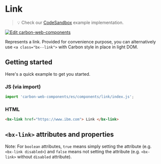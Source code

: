 
# Link

> 💡 Check our
> [CodeSandbox](https://codesandbox.io/s/github/carbon-design-system/carbon-web-components/tree/main/examples/codesandbox/basic/components/link)
> example implementation.

[![Edit carbon-web-components](https://codesandbox.io/static/img/play-codesandbox.svg)](https://codesandbox.io/s/github/carbon-design-system/carbon-web-components/tree/main/examples/codesandbox/basic/components/link)

Represents a link. Provided for convenience purpose, you can alternatively use `<a class="bx--link">` with Carbon style in place in light DOM.

## Getting started

Here's a quick example to get you started.

### JS (via import)

```javascript
import 'carbon-web-components/es/components/link/index.js';
```

### HTML

```html
<bx-link href="https://www.ibm.com"> Link </bx-link>
```

## `<bx-link>` attributes and properties

Note: For `boolean` attributes, `true` means simply setting the attribute (e.g. `<bx-link disabled>`) and `false` means not setting the attribute (e.g. `<bx-link>` without `disabled` attribute).

<Props of="bx-link" />
